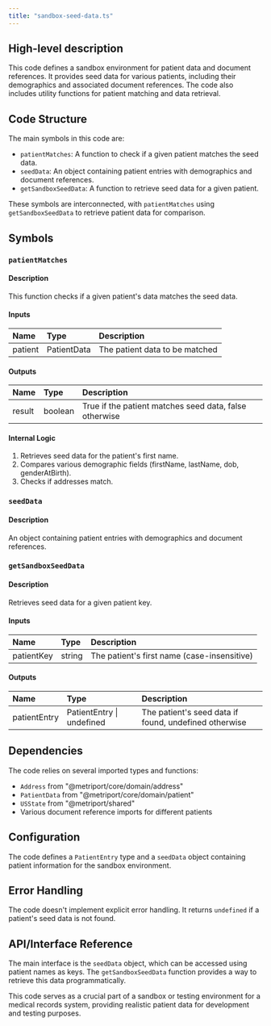 ```yaml
---
title: "sandbox-seed-data.ts"
---
```


## High-level description
This code defines a sandbox environment for patient data and document references. It provides seed data for various patients, including their demographics and associated document references. The code also includes utility functions for patient matching and data retrieval.

## Code Structure
The main symbols in this code are:
- `patientMatches`: A function to check if a given patient matches the seed data.
- `seedData`: An object containing patient entries with demographics and document references.
- `getSandboxSeedData`: A function to retrieve seed data for a given patient.

These symbols are interconnected, with `patientMatches` using `getSandboxSeedData` to retrieve patient data for comparison.

## Symbols

### `patientMatches`
#### Description
This function checks if a given patient's data matches the seed data.

#### Inputs
| Name | Type | Description |
|:-----|:-----|:------------|
| patient | PatientData | The patient data to be matched |

#### Outputs
| Name | Type | Description |
|:-----|:-----|:------------|
| result | boolean | True if the patient matches seed data, false otherwise |

#### Internal Logic
1. Retrieves seed data for the patient's first name.
2. Compares various demographic fields (firstName, lastName, dob, genderAtBirth).
3. Checks if addresses match.

### `seedData`
#### Description
An object containing patient entries with demographics and document references.

### `getSandboxSeedData`
#### Description
Retrieves seed data for a given patient key.

#### Inputs
| Name | Type | Description |
|:-----|:-----|:------------|
| patientKey | string | The patient's first name (case-insensitive) |

#### Outputs
| Name | Type | Description |
|:-----|:-----|:------------|
| patientEntry | PatientEntry \| undefined | The patient's seed data if found, undefined otherwise |

## Dependencies
The code relies on several imported types and functions:
- `Address` from "@metriport/core/domain/address"
- `PatientData` from "@metriport/core/domain/patient"
- `USState` from "@metriport/shared"
- Various document reference imports for different patients

## Configuration
The code defines a `PatientEntry` type and a `seedData` object containing patient information for the sandbox environment.

## Error Handling
The code doesn't implement explicit error handling. It returns `undefined` if a patient's seed data is not found.

## API/Interface Reference
The main interface is the `seedData` object, which can be accessed using patient names as keys. The `getSandboxSeedData` function provides a way to retrieve this data programmatically.

This code serves as a crucial part of a sandbox or testing environment for a medical records system, providing realistic patient data for development and testing purposes.
